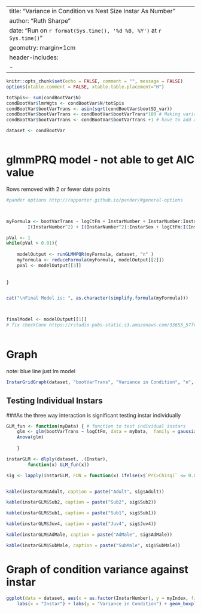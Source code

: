 


---
title: "Variance in Condition vs Nest Size Instar As Number"
author: "Ruth Sharpe"
date: "Run on `r format(Sys.time(), '%d %B, %Y')` at `r Sys.time()`"
geometry: margin=1cm
header-includes:
    - \usepackage{float}
---

```{r dataImport,  include = FALSE}
knitr::opts_chunk$set(echo = FALSE, comment = "", message = FALSE)
options(xtable.comment = FALSE, xtable.table.placement="H")

totSpis<- sum(condBootVar$N)
condBootVar$lmrWgts <- condBootVar$N/totSpis
condBootVar$bootVarTrans <- asin(sqrt(condBootVar$bootSD_var))
condBootVar$bootVarTrans <- condBootVar$bootVarTrans*100 # Making variance a percentage
condBootVar$bootVarTrans <- condBootVar$bootVarTrans +1 # have to add a small amount or glmer "can't find starting values"

dataset <- condBootVar



```

glmmPRQ model - not able to get AIC value
=====================
Rows removed with 2 or fewer data points 

```{r kable, results='asis',  echo = FALSE, warning = FALSE, message = FALSE, comment = FALSE}
#pander options http://rapporter.github.io/pander/#general-options



myFormula <- bootVarTrans ~ logCtFm + InstarNumber + InstarNumber:InstarSex + logCtFm:InstarNumber + logCtFm:InstarNumber:InstarSex + 
		I(InstarNumber^2) + I(InstarNumber^2):InstarSex + logCtFm:I(InstarNumber^2) + logCtFm:I(InstarNumber^2):InstarSex

pVal <- 1
while(pVal > 0.01){
	
	modelOutput <- runGLMMPQR(myFormula, dataset, "n" )
	myFormula <- reduceFormula(myFormula, modelOutput[[2]])
	pVal <- modelOutput[[3]]
	
	
}


cat("\nFinal Model is: ", as.character(simplify.formula(myFormula)))



finalModel <- modelOutput[[1]]
# fix checkConv https://rstudio-pubs-static.s3.amazonaws.com/33653_57fc7b8e5d484c909b615d8633c01d51.html
	
```

\pagebreak

Graph
====================
 
note: blue line just lm model
```{r, fig.height=8, fig.width=12, echo = FALSE}


InstarGridGraph(dataset, "bootVarTrans", "Variance in Condition", "n", "", finalModel, "y")


```


Testing Individual Instars
--------------------


###As the three way interaction is significant testing instar individually



```{r IndInstars,  results='asis', echo = FALSE, comment = "", tab.cap = NULL, message = FALSE, warning = FALSE, hold = TRUE}

GLM_fun <- function(myData) { # function to test individual instars 	
    glm <- glm(bootVarTrans ~ logCtFm, data = myData,  family = gaussian(link = log), weights = lmrWgts)
    Anova(glm)
	
    }

instarGLM <- dlply(dataset, .(Instar),        
		function(x) GLM_fun(x))

sig <- lapply(instarGLM, FUN = function(x) ifelse(x$`Pr(>Chisq)` <= 0.05, " * SIGNIFICANT *", "not significant"))


kable(instarGLM$Adult, caption = paste("Adult", sig$Adult))

kable(instarGLM$Sub2, caption = paste("Sub2", sig$Sub2))

kable(instarGLM$Sub1, caption = paste("Sub1", sig$Sub1))

kable(instarGLM$Juv4, caption = paste("Juv4", sig$Juv4))

kable(instarGLM$AdMale, caption = paste("AdMale", sig$AdMale))

kable(instarGLM$SubMale, caption = paste("SubMale", sig$SubMale))
```


Graph of condition variance against instar
====================

```{r, fig.height=6, fig.width=8, echo = FALSE}


ggplot(data = dataset, aes(x = as.factor(InstarNumber), y = myIndex, fill = InstarSex)) +
	labs(x = "Instar") + labs(y = "Variance in Condition") + geom_boxplot() + mytheme

```
